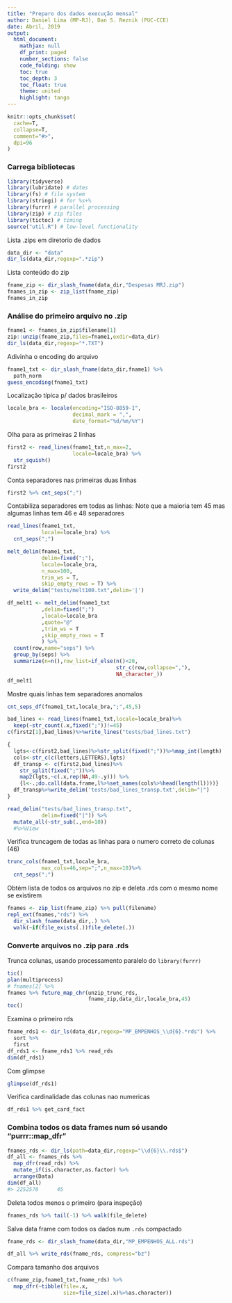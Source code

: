 ```yaml
---
title: "Preparo dos dados execução mensal"
author: Daniel Lima (MP-RJ), Dan S. Reznik (PUC-CCE)
date: Abril, 2019
output: 
  html_document:
    mathjax: null
    df_print: paged
    number_sections: false
    code_folding: show
    toc: true
    toc_depth: 3
    toc_float: true
    theme: united
    highlight: tango
---
```


```r
knitr::opts_chunk$set(
  cache=T,
  collapse=T,
  comment="#>",
  dpi=96
)
```

### Carrega bibliotecas

```r
library(tidyverse)
library(lubridate) # dates
library(fs) # file system
library(stringi) # for %s+%
library(furrr) # parallel processing
library(zip) # zip files
library(tictoc) # timing
source("util.R") # low-level functionality
```

Lista .zips em diretorio de dados

```r
data_dir <- "data"
dir_ls(data_dir,regexp=".*zip")
```

Lista conteúdo do zip

```r
fname_zip <- dir_slash_fname(data_dir,"Despesas MRJ.zip")
fnames_in_zip <- zip_list(fname_zip)
fnames_in_zip
```

### Análise do primeiro arquivo no .zip

```r
fname1 <- fnames_in_zip$filename[1]
zip::unzip(fname_zip,files=fname1,exdir=data_dir)
dir_ls(data_dir,regexp="*.TXT")
```

Adivinha o encoding do arquivo

```r
fname1_txt <- dir_slash_fname(data_dir,fname1) %>%
  path_norm
guess_encoding(fname1_txt)
```

Localização típica p/ dados brasileiros

```r
locale_bra <- locale(encoding="ISO-8859-1",
                     decimal_mark = ",",
                     date_format="%d/%m/%Y")
```

Olha para as primeiras 2 linhas

```r
first2 <- read_lines(fname1_txt,n_max=2,
                     locale=locale_bra) %>%
  str_squish() 
first2
```

Conta separadores nas primeiras duas linhas

```r
first2 %>% cnt_seps(";")
```

Contabiliza separadores em todas as linhas: Note que a maioria tem 45 mas algumas linhas tem 46 e 48 separadores

```r
read_lines(fname1_txt,
           locale=locale_bra) %>%
  cnt_seps(";")
```

<!-- Experimento: usa `melt_delim` para ler "ragged" -->

```r
melt_delim(fname1_txt,
           delim=fixed(";"),
           locale=locale_bra,
           n_max=100,
           trim_ws = T,
           skip_empty_rows = T) %>%
  write_delim("tests/melt100.txt",delim='|')
```

<!-- Lento: Analisa colunas com frame longo ("melt") -->

```r
df_melt1 <- melt_delim(fname1_txt
           ,delim=fixed(";")
           ,locale=locale_bra
           ,quote="@"
           ,trim_ws = T
           ,skip_empty_rows = T
           ) %>%
  count(row,name="seps") %>%
  group_by(seps) %>%
  summarize(n=n(),row_list=if_else(n()<20,
                                   str_c(row,collapse=","),
                                   NA_character_))
df_melt1
```

Mostre quais linhas tem separadores anomalos

```r
cnt_seps_df(fname1_txt,locale_bra,";",45,5)
```

<!-- Reporta quais linhas tem problemas no arquivo `bad_lines.txt` -->

```r
bad_lines <- read_lines(fname1_txt,locale=locale_bra)%>%
  keep(~str_count(.x,fixed(";"))!=45)
c(first2[1],bad_lines)%>%write_lines("tests/bad_lines.txt")
```

<!-- Reporta campos lado a lado (transpostos) em `bad_lines_transp.txt` -->

```r
{
  lgts<-c(first2,bad_lines)%>%str_split(fixed(";"))%>%map_int(length)
  cols<-str_c(c(letters,LETTERS),lgts)
  df_transp <- c(first2,bad_lines)%>%
    str_split(fixed(";"))%>%
    map2(lgts,~c(.x,rep(NA,49-.y))) %>%
    {l<-.;do.call(data.frame,l%>%set_names(cols%>%head(length(l))))}
  df_transp%>%write_delim('tests/bad_lines_transp.txt',delim="|")
}
```

<!-- Linhas com colunas adicionais: colunas serão ignoradas, já que parecem ser anotações manuais e ocasionais -->

```r
read_delim("tests/bad_lines_transp.txt",
           delim=fixed("|")) %>%
  mutate_all(~str_sub(.,end=10))
  #%>%View
```

Verifica truncagem de todas as linhas para o numero correto de colunas (46)

```r
trunc_cols(fname1_txt,locale_bra,
           max_cols=46,sep=";",n_max=10)%>%
  cnt_seps(";")
```

Obtém lista de todos os arquivos no zip e deleta .rds com o mesmo nome se existirem

```r
fnames <- zip_list(fname_zip) %>% pull(filename)
repl_ext(fnames,"rds") %>%
  dir_slash_fname(data_dir,.) %>%
  walk(~if(file_exists(.))file_delete(.))
```

### Converte arquivos no .zip para .rds

Trunca colunas, usando processamento paralelo do `library(furrr)`

```r
tic()
plan(multiprocess)
# fnames[2] %>% 
fnames %>% future_map_chr(unzip_trunc_rds,
                          fname_zip,data_dir,locale_bra,45)
toc()
```

Examina o primeiro rds

```r
fname_rds1 <- dir_ls(data_dir,regexp="MP_EMPENHOS_\\d{6}.*rds") %>%
  sort %>%
  first
df_rds1 <- fname_rds1 %>% read_rds
dim(df_rds1)
```

Com glimpse

```r
glimpse(df_rds1)
```

Verifica cardinalidade das colunas nao numericas

```r
df_rds1 %>% get_card_fact
```

### Combina todos os data frames num só usando "purrr::map_dfr"

```r
fnames_rds <- dir_ls(path=data_dir,regexp="\\d{6}\\.rds$")
df_all <- fnames_rds %>%
  map_dfr(read_rds) %>%
  mutate_if(is.character,as.factor) %>%
  arrange(Data)
dim(df_all)
#> 2252570      45
```

Deleta todos menos o primeiro (para inspeção)

```r
fnames_rds %>% tail(-1) %>% walk(file_delete)
```

Salva data frame com todos os dados num `.rds` compactado

```r
fname_rds <- dir_slash_fname(data_dir,"MP_EMPENHOS_ALL.rds")
```


```r
df_all %>% write_rds(fname_rds, compress="bz")
```

Compara tamanho dos arquivos

```r
c(fname_zip,fname1_txt,fname_rds) %>%
  map_dfr(~tibble(file=.x,
                  size=file_size(.x)%>%as.character))
```

